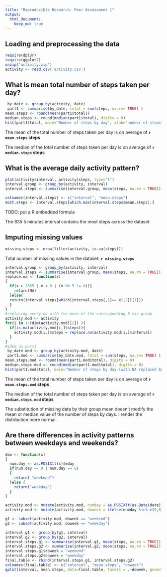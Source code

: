 ```yaml
---
title: "Reproducible Research: Peer Assessment 1"
output: 
  html_document:
    keep_md: true
---
```




## Loading and preprocessing the data
```r
require(dplyr)
require(ggplot2)
unzip('activity.zip')
activity <- read.csv('activity.csv')
```


## What is mean total number of steps taken per day?
```r
 by_date <- group_by(activity, date)
 part1 <- summarise(by_date, total = sum(steps, na.rm= TRUE) )
mean.steps <- round(mean(part1$total))
median.steps <- round(median(part1$total), digits = 0)
hist(part1$total, main="Number of steps by day", xlab="number of steps")
```


The mean of the total number of steps taken per day is on average of **`r mean.steps` steps**

The median of the total number of steps taken per day is on average of **`r median.steps` steps**

## What is the average daily activity pattern?
```r
plot(activity$interval, activity$steps, type="l")
interval.group <- group_by(activity, interval)
interval.steps <- summarise(interval.group, mean(steps, na.rm = TRUE))

colnames(interval.steps) <- c("interval", "mean.steps")
most.steps <- interval.steps[which.max(interval.steps$mean.steps),]
```
TODO: put a R embedded  formula 

The 835 5 minutes interval contains the most steps across the dataset. 


## Imputing missing values
```r
missing.steps <- nrow(filter(activity, is.na(steps)))
```

Total number of missing values in the dataset: **`r missing.steps` **


```r
interval.group <- group_by(activity, interval)
interval.steps <- summarise(interval.group, mean(steps, na.rm = TRUE))
replace.na <- function(x)
{
  if(x > 2355 | x < 0 | (x %% 5 != 0)){
    return(NA)
  }else{
  return(interval.steps[which(interval.steps[,1]== x),2][[1]])
  }
}
#replacing every na with the mean of the corresponding 5 min group
activity.mod <- activity
for(i in 1:(dim(activity.mod)[1]) ){
  if(is.na(activity.mod[i,]$steps)){
    activity.mod[i,]$steps = replace.na(activity.mod[i,]$interval)
  }
}
#idem as part1
 by_date.mod <- group_by(activity.mod, date)
 part1.mod <- summarise(by_date.mod, total = sum(steps, na.rm= TRUE) )
mean.steps.mod <- round(mean(part1.mod$total), digits = 0)
median.steps.mod <- round(median(part1.mod$total), digits = 0)
hist(part1.mod$total, main="Number of steps by day (with NA replaced by the mean of the group", xlab="number of steps")
```

The mean of the total number of steps taken per day is on average of **`r mean.steps.mod` steps**

The median of the total number of steps taken per day is on average of **`r median.steps.mod` steps**


The substitution of missing data by their group mean doesn't modify  the mean or median value of the number of steps by days.
I render the distribution more normal.


## Are there differences in activity patterns between weekdays and weekends?

```r
dow <- function(x)
{
  num.day <- as.POSIXlt(x)$wday
  if(num.day == 0 | num.day == 6) 
  {
    return( "weekend")
  }else {
    return("weekday")
  }
}

activity.mod <- mutate(activity.mod, numday = as.POSIXlt(as.Date(date))$wday)
activity.mod <- mutate(activity.mod, doweek = ifelse(numday %in% c(0,6), "weekend","weekday"))

g1 <- subset(activity.mod, doweek == "weekend")
g2 <- subset(activity.mod, doweek == "weekday")

interval.g1 <- group_by(g1, interval)
interval.g2 <- group_by(g2, interval)
interval.steps.g1 <- summarise(interval.g1, mean(steps, na.rm = TRUE))
interval.steps.g2 <- summarise(interval.g2, mean(steps, na.rm = TRUE))
interval.steps.g1$doweek = "weekend"
interval.steps.g2$doweek = "weekday"
final.table <- rbind(interval.steps.g1, interval.steps.g2)
colnames(final.table) <- c("interval", "mean.steps", "doweek")
qplot(interval, mean.steps, data=final.table, facets = .~doweek, geom="line")
```

